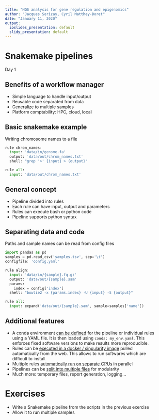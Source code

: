 ```yaml
---
title: "NGS analysis for gene regulation and epigenomics"
author: "Jacques Serizay, Cyril Matthey-Doret"
date: "January 11, 2020"
output:
  ioslides_presentation: default
  slidy_presentation: default
---
```


# Snakemake pipelines

Day 1

## Benefits of a workflow manager

* Simple language to handle input/output
* Reusable code separated from data
* Generalize to multiple samples
* Platform comptability: HPC, cloud, local

## Basic snakemake example

Writing chromosome names to a file

```python
rule chrom_names:
  input: 'data/in/genome.fa'
  output: 'data/out/chrom_names.txt'
  shell: "grep '>' {input} > {output}"

rule all:
  input: 'data/out/chrom_names.txt'
```

## General concept

* Pipeline divided into rules
* Each rule can have input, output and parameters
* Rules can execute bash or python code
* Pipeline supports python syntax

## Separating data and code

Paths and sample names can be read from config files

```python
import pandas as pd
samples = pd.read_csv('samples.tsv', sep='\t')
configfile: 'config.yaml'

rule align:
  input: 'data/in/{sample}.fq.gz'
  output: 'data/out/{sample}.sam'
  params:
    index = config['index']
  shell: "bowtie2 -x {params.index} -U {input} -S {output}"

rule all:
  input: expand('data/out/{sample}.sam', sample=samples['name'])
```

## Additional features

* A conda environment [can be defined](https://snakemake.readthedocs.io/en/stable/snakefiles/deployment.html) for the pipeline or individual rules using a YAML file. It is then loaded using `conda: my_env.yaml`. This enforces fixed software versions to make results more reproducible.
* Rules can be [executed in a docker / singularity image](https://snakemake.readthedocs.io/en/stable/snakefiles/deployment.html#running-jobs-in-containers) pulled automatically from the web. This allows to run softwares which are difficult to install.
* Multiple rules [automatically run on separate CPUs](https://snakemake.readthedocs.io/en/stable/snakefiles/rules.html#threads) in parallel
* Pipelines can be [split into multiple files](https://snakemake.readthedocs.io/en/stable/snakefiles/modularization.html#includes) for modularity
* Much more: temporary files, report generation, logging...

# Exercises

* Write a Snakemake pipeline from the scripts in the previous exercise
* Allow it to run multiple samples


